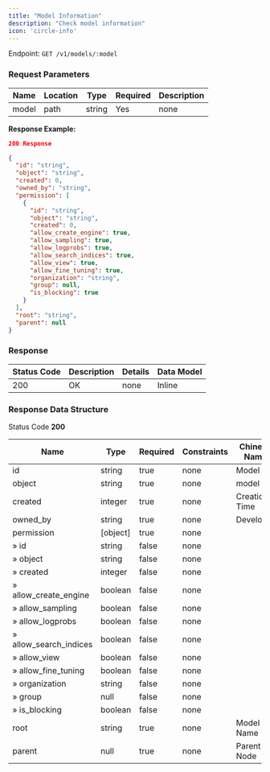 ```yaml
---
title: "Model Information"
description: "Check model information"
icon: 'circle-info'
---
```


Endpoint: `GET /v1/models/:model`

### Request Parameters

|Name | Location | Type | Required | Description|
|---|---|---|---|---|
|model|path|string| Yes |none|

**Response Example:**

```json
200 Response
```

```json
{
  "id": "string",
  "object": "string",
  "created": 0,
  "owned_by": "string",
  "permission": [
    {
      "id": "string",
      "object": "string",
      "created": 0,
      "allow_create_engine": true,
      "allow_sampling": true,
      "allow_logprobs": true,
      "allow_search_indices": true,
      "allow_view": true,
      "allow_fine_tuning": true,
      "organization": "string",
      "group": null,
      "is_blocking": true
    }
  ],
  "root": "string",
  "parent": null
}
```

### Response

|Status Code | Description | Details | Data Model|
|---|---|---|---|
|200|OK|none|Inline|

### Response Data Structure

Status Code **200**

|Name | Type | Required | Constraints | Chinese Name | Description|
|---|---|---|---|---|---|
|id|string|true|none|Model ID|none|
|object|string|true|none|model|none|
|created|integer|true|none|Creation Time|none|
|owned_by|string|true|none|Developer|none|
|permission|[object]|true|none||none|
|» id|string|false|none||none|
|» object|string|false|none||none|
|» created|integer|false|none||none|
|» allow_create_engine|boolean|false|none||none|
|» allow_sampling|boolean|false|none||none|
|» allow_logprobs|boolean|false|none||none|
|» allow_search_indices|boolean|false|none||none|
|» allow_view|boolean|false|none||none|
|» allow_fine_tuning|boolean|false|none||none|
|» organization|string|false|none||none|
|» group|null|false|none||none|
|» is_blocking|boolean|false|none||none|
|root|string|true|none|Model Name|none|
|parent|null|true|none|Parent Node|none|
